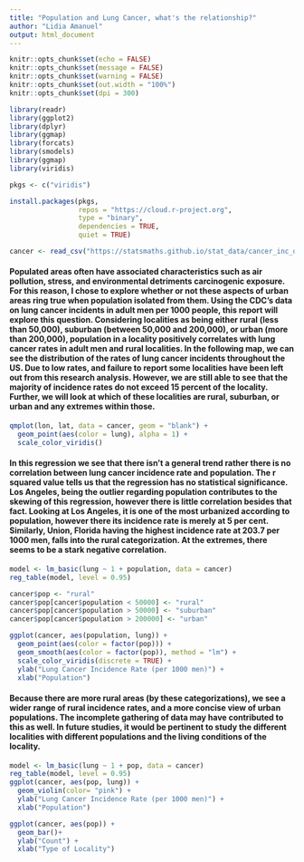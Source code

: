 ---
title: "Population and Lung Cancer, what's the relationship?"
author: "Lidia Amanuel"
output: html_document
---

```{r setup, include=FALSE, message=FALSE, warning=FALSE}
knitr::opts_chunk$set(echo = FALSE)
knitr::opts_chunk$set(message = FALSE)
knitr::opts_chunk$set(warning = FALSE)
knitr::opts_chunk$set(out.width = "100%")
knitr::opts_chunk$set(dpi = 300)

library(readr)
library(ggplot2)
library(dplyr)
library(ggmap)
library(forcats)
library(smodels)
library(ggmap)
library(viridis)
```

```{r}
pkgs <- c("viridis")

install.packages(pkgs,
                 repos = "https://cloud.r-project.org",
                 type = "binary",
                 dependencies = TRUE,
                 quiet = TRUE)
```


```{r}
cancer <- read_csv("https://statsmaths.github.io/stat_data/cancer_inc_data.csv")
```

#### Populated areas often have associated characteristics such as air pollution, stress, and environmental detriments carcinogenic exposure. For this reason, I chose to explore whether or not these aspects of urban areas ring true when population isolated from them. Using the CDC's data on lung cancer incidents in adult men per 1000 people, this report will explore this question. Considering localities as being either rural (less than 50,000), suburban (between 50,000 and 200,000), or urban (more than 200,000), population in a locality positively correlates with lung cancer rates in adult men and rural localities. In the following map, we can see the distribution of the rates of lung cancer incidents throughout the US. Due to low rates, and failure to report some localities have been left out from this research analysis. However, we are still able to see that the majority of incidence rates do not exceed 15 percent of the locality. Further, we will look at which of these localities are rural, suburban, or urban and any extremes within those. 


```{r}
qmplot(lon, lat, data = cancer, geom = "blank") +
  geom_point(aes(color = lung), alpha = 1) +
  scale_color_viridis()
```

####  In this regression we see that there isn't a general trend rather there is no correlation between lung cancer incidence rate and population. The r squared value tells us that the regression has no statistical significance. Los Angeles, being the outlier regarding population contributes to the skewing of this regression, however there is little correlation besides that fact. Looking at Los Angeles, it is one of the most urbanized according to population, however there its incidence rate is merely at 5 per cent. Similarly, Union, Florida having the highest incidence rate at 203.7 per 1000 men, falls into the rural categorization. At the extremes, there seems to be a stark negative correlation. 


```{r}
model <- lm_basic(lung ~ 1 + population, data = cancer)
reg_table(model, level = 0.95)
```



```{r}
cancer$pop <- "rural"
cancer$pop[cancer$population < 50000] <- "rural"
cancer$pop[cancer$population > 50000] <- "suburban"
cancer$pop[cancer$population > 200000] <- "urban"
```


```{r}
ggplot(cancer, aes(population, lung)) +
  geom_point(aes(color = factor(pop))) +
  geom_smooth(aes(color = factor(pop)), method = "lm") +
  scale_color_viridis(discrete = TRUE) +
  ylab("Lung Cancer Incidence Rate (per 1000 men)") +
  xlab("Population")

```

#### Because there are more rural areas (by these categorizations), we see a wider range of rural incidence rates, and a more concise view of urban populations. The incomplete gathering of data may have contributed to this as well. In future studies, it would be pertinent to study the different localities with different populations and the living conditions of the locality. 


```{r}
model <- lm_basic(lung ~ 1 + pop, data = cancer)
reg_table(model, level = 0.95)
ggplot(cancer, aes(pop, lung)) +
  geom_violin(color= "pink") +
  ylab("Lung Cancer Incidence Rate (per 1000 men)") +
  xlab("Population")
```



```{r}
ggplot(cancer, aes(pop)) +
  geom_bar()+
  ylab("Count") +
  xlab("Type of Locality")
```

